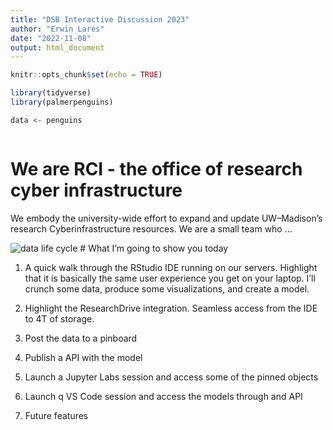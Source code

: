 ```yaml
---
title: "DSB Interactive Discussion 2023"
author: "Erwin Lares"
date: "2022-11-08"
output: html_document
---
```


```r
knitr::opts_chunk$set(echo = TRUE)

library(tidyverse)
library(palmerpenguins)

data <- penguins



```


# We are RCI - the office of research cyber infrastructure

We embody the university-wide effort to expand and update UW–Madison’s research Cyberinfrastructure resources. We are a small team who ... 

![data life cycle](images/data_life_cycle.png)
# What I'm going to show you today

1. A quick walk through the RStudio IDE running on our servers. Highlight that it is basically the same user experience you get on your laptop. I'll crunch some data, produce some visualizations, and create a model. 

2. Highlight the ResearchDrive integration. Seamless access from the IDE to 4T of storage. 

3. Post the data to a pinboard

4. Publish a API with the model

5. Launch a Jupyter Labs session and access some of the pinned objects 

6. Launch q VS Code session and access the models through and API

7. Future features

